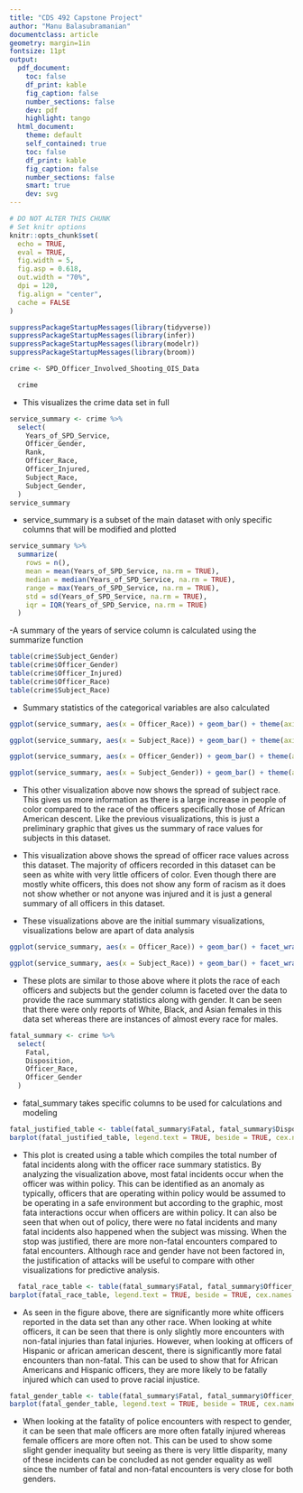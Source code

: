 ```yaml
---
title: "CDS 492 Capstone Project"
author: "Manu Balasubramanian"
documentclass: article
geometry: margin=1in
fontsize: 11pt
output:
  pdf_document:
    toc: false
    df_print: kable
    fig_caption: false
    number_sections: false
    dev: pdf
    highlight: tango
  html_document:
    theme: default
    self_contained: true
    toc: false
    df_print: kable
    fig_caption: false
    number_sections: false
    smart: true
    dev: svg
---
```


```r
# DO NOT ALTER THIS CHUNK
# Set knitr options
knitr::opts_chunk$set(
  echo = TRUE,
  eval = TRUE,
  fig.width = 5,
  fig.asp = 0.618,
  out.width = "70%",
  dpi = 120,
  fig.align = "center",
  cache = FALSE
)

suppressPackageStartupMessages(library(tidyverse))
suppressPackageStartupMessages(library(infer))
suppressPackageStartupMessages(library(modelr))
suppressPackageStartupMessages(library(broom))

crime <- SPD_Officer_Involved_Shooting_OIS_Data 
```

```r
  crime
```
- This visualizes the crime data set in full


```r
service_summary <- crime %>%
  select(
    Years_of_SPD_Service,
    Officer_Gender,
    Rank,
    Officer_Race,
    Officer_Injured,
    Subject_Race,
    Subject_Gender,
  )
service_summary
```
- service_summary is a subset of the main dataset with only specific columns that will be modified and plotted


```r
service_summary %>%
  summarize(
    rows = n(),
    mean = mean(Years_of_SPD_Service, na.rm = TRUE),
    median = median(Years_of_SPD_Service, na.rm = TRUE),
    range = max(Years_of_SPD_Service, na.rm = TRUE),
    std = sd(Years_of_SPD_Service, na.rm = TRUE),
    iqr = IQR(Years_of_SPD_Service, na.rm = TRUE)
  )
```
-A summary of the years of service column is calculated using the summarize function

```r
table(crime$Subject_Gender)
table(crime$Officer_Gender)
table(crime$Officer_Injured)
table(crime$Officer_Race)
table(crime$Subject_Race)
```
- Summary statistics of the categorical variables are also calculated


```r
ggplot(service_summary, aes(x = Officer_Race)) + geom_bar() + theme(axis.text.x=element_text(size=5)) + labs(title = "Race of Officers", x = "Officer Race", y = "Count")

ggplot(service_summary, aes(x = Subject_Race)) + geom_bar() + theme(axis.text.x=element_text(size=5)) + labs(title = "Race of Subjects", x = "Subject Race", y = "Count")

ggplot(service_summary, aes(x = Officer_Gender)) + geom_bar() + theme(axis.text.x=element_text(size=5)) + labs(title = "Gender of Officers", x = "Officer Gender", y = "Count")

ggplot(service_summary, aes(x = Subject_Gender)) + geom_bar() + theme(axis.text.x=element_text(size=5)) + labs(title = "Gender of Subjects", x = "Subject Gender", y = "Count")
```
- This other visualization above now shows the spread of subject race. This gives us more information as there is a large increase in people of color compared to the race of the officers specifically those of African American descent. Like the previous visualizations, this is just a preliminary graphic that gives us the summary of race values for subjects in this dataset.

- This visualization above shows the spread of officer race values across this dataset. The majority of officers recorded in this dataset can be seen as white with very little officers of color. Even though there are mostly white officers, this does not show any form of racism as it does not show whether or not anyone was injured and it is just a general summary of all officers in this dataset.

- These visualizations above are the initial summary visualizations, visualizations below are apart of data analysis

```r
ggplot(service_summary, aes(x = Officer_Race)) + geom_bar() + facet_wrap(~ Officer_Gender) + theme(axis.text.x=element_text(size=3)) + labs(title = "Race and Gender of Officers")

ggplot(service_summary, aes(x = Subject_Race)) + geom_bar() + facet_wrap(~ Subject_Gender) + theme(axis.text.x=element_text(size=4)) + labs(title = "Race and Gender of Subjects")

```

- These plots are similar to those above where it plots the race of each officers and subjects but the gender column is faceted over the data to provide the race summary statistics along with gender. It can be seen that there were only reports of White, Black, and Asian females in this data set whereas there are instances of almost every race for males.


```r
fatal_summary <- crime %>%
  select(
    Fatal,
    Disposition,
    Officer_Race,
    Officer_Gender
  )
```

- fatal_summary takes specific columns to be used for calculations and modeling


```r
fatal_justified_table <- table(fatal_summary$Fatal, fatal_summary$Disposition)
barplot(fatal_justified_table, legend.text = TRUE, beside = TRUE, cex.names = 0.75, xlab = "Dispositions and Fatality", ylab = "Count", main = "Are Some Fatal Police Interactions Justified?")
```

- This plot is created using a table which compiles the total number of fatal incidents along with the officer race summary statistics. By analyzing the visualization above, most fatal incidents occur when the officer was within policy. This can be identified as an anomaly as typically, officers that are operating within policy would be assumed to be operating in a safe environment but according to the graphic, most fata interactions occur when officers are within policy. It can also be seen that when out of policy, there were no fatal incidents and many fatal incidents also happened when the subject was missing. When the stop was justified, there are more non-fatal encounters compared to fatal encounters. Although race and gender have not been factored in, the justification of attacks will be useful to compare with other visualizations for predictive analysis. 

```r
  fatal_race_table <- table(fatal_summary$Fatal, fatal_summary$Officer_Race)
barplot(fatal_race_table, legend.text = TRUE, beside = TRUE, cex.names = 0.15, xlab = "Fatality and Race", ylab = "Count", main = "Does Race Determine if an Interaction is Fatal?")
```

- As seen in the figure above, there are significantly more white officers reported in the data set than any other race. When looking at white officers, it can be seen that there is only slightly more encounters with non-fatal injuries than fatal injuries. However, when looking at officers of Hispanic or african american descent, there is significantly more fatal encounters than non-fatal. This can be used to show that for African Americans and Hispanic officers, they are more likely to be fatally injured which can used to prove racial injustice.

```r
fatal_gender_table <- table(fatal_summary$Fatal, fatal_summary$Officer_Gender)
barplot(fatal_gender_table, legend.text = TRUE, beside = TRUE, cex.names = 1, xlab = "Fatality and Gender", ylab = "Count", main = "Does Gender Determine if an Interaction is Fatal?")
```

- When looking at the fatality of police encounters with respect to gender, it can be seen that male officers are more often fatally injured whereas female officers are more often not. This can be used to show some slight gender inequality but seeing as there is very little disparity, many of these incidents can be concluded as not gender equality as well since the number of fatal and non-fatal encounters is very close for both genders.

